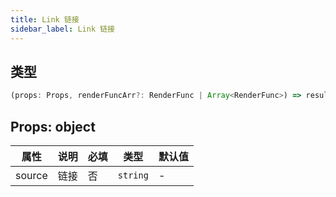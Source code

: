 ```yaml
---
title: Link 链接
sidebar_label: Link 链接
---
```


## 类型

```ts
(props: Props, renderFuncArr?: RenderFunc | Array<RenderFunc>) => result: RenderFunc
```

## Props: object

| 属性   | 说明           | 必填 | 类型     | 默认值 |
| ------ | -------------- | ---- | -------- | ------ |
| source | 链接 | 否   | `string` | -      |

